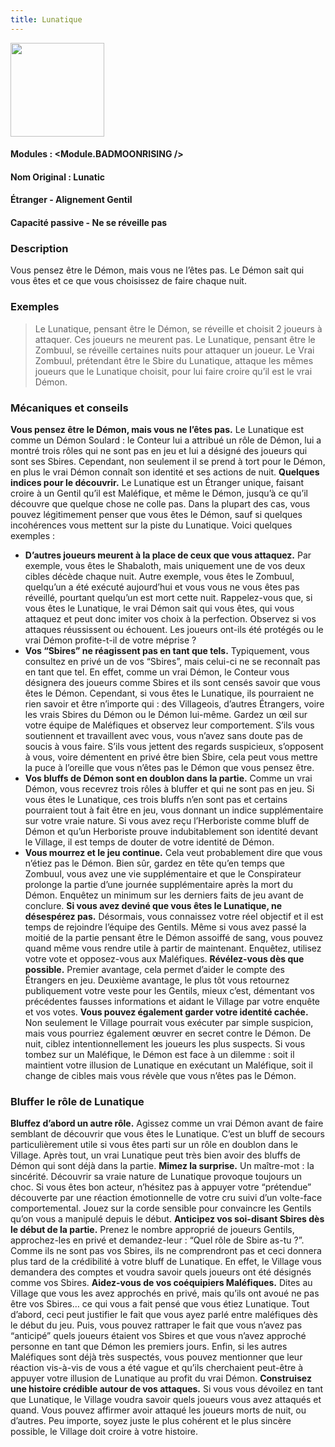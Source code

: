 ```yaml
---
title: Lunatique
---
```



<img src='/img/blood-on-the-clocktower/roles/lunatique.png' height='150' />

#### Modules : <Module.BADMOONRISING />
#### Nom Original : Lunatic
#### Étranger - Alignement Gentil
#### Capacité passive - Ne se réveille pas

### Description

Vous pensez être le Démon, mais vous ne l’êtes pas.
Le Démon sait qui vous êtes et ce que vous choisissez de faire chaque nuit.

### Exemples

> Le Lunatique, pensant être le Démon, se réveille et choisit 2 joueurs à attaquer. Ces joueurs ne meurent pas.
> Le Lunatique, pensant être le Zombuul, se réveille certaines nuits pour attaquer un joueur. Le Vrai Zombuul, prétendant être le Sbire du Lunatique, attaque les mêmes joueurs que le Lunatique choisit, pour lui faire croire qu’il est le vrai Démon.

### Mécaniques et conseils

**Vous pensez être le Démon, mais vous ne l’êtes pas.** Le Lunatique est comme un Démon Soulard : le Conteur lui a attribué un rôle de Démon, lui a montré trois rôles qui ne sont pas en jeu et lui a désigné des joueurs qui sont ses Sbires. Cependant, non seulement il se prend à tort pour le Démon, en plus le vrai Démon connaît son identité et ses actions de nuit. 
**Quelques indices pour le découvrir.** Le Lunatique est un Étranger unique, faisant croire à un Gentil qu’il est Maléfique, et même le Démon, jusqu’à ce qu’il découvre que quelque chose ne colle pas. Dans la plupart des cas, vous pouvez légitimement penser que vous êtes le Démon, sauf si quelques incohérences vous mettent sur la piste du Lunatique. Voici quelques exemples :
- **D’autres joueurs meurent à la place de ceux que vous attaquez.** Par exemple, vous êtes le Shabaloth, mais uniquement une de vos deux cibles décède chaque nuit. Autre exemple, vous êtes le Zombuul, quelqu’un a été exécuté aujourd’hui et vous vous ne vous êtes pas réveillé, pourtant quelqu’un est mort cette nuit. Rappelez-vous que, si vous êtes le Lunatique, le vrai Démon sait qui vous êtes, qui vous attaquez et peut donc imiter vos choix à la perfection. Observez si vos attaques réussissent ou échouent. Les joueurs ont-ils été protégés ou le vrai Démon profite-t-il de votre méprise ?
- **Vos “Sbires” ne réagissent pas en tant que tels.** Typiquement, vous consultez en privé un de vos “Sbires”, mais celui-ci ne se reconnaît pas en tant que tel. En effet, comme un vrai Démon, le Conteur vous désignera des joueurs comme Sbires et ils sont censés savoir que vous êtes le Démon. Cependant, si vous êtes le Lunatique, ils pourraient ne rien savoir et être n’importe qui : des Villageois, d’autres Étrangers, voire les vrais Sbires du Démon ou le Démon lui-même. Gardez un œil sur votre équipe de Maléfiques et observez leur comportement. S’ils vous soutiennent et travaillent avec vous, vous n’avez sans doute pas de soucis à vous faire. S’ils vous jettent des regards suspicieux, s’opposent à vous, voire démentent en privé être bien Sbire, cela peut vous mettre la puce à l’oreille que vous n’êtes pas le Démon que vous pensez être.
- **Vos bluffs de Démon sont en doublon dans la partie.** Comme un vrai Démon, vous recevrez trois rôles à bluffer et qui ne sont pas en jeu. Si vous êtes le Lunatique, ces trois bluffs n’en sont pas et certains pourraient tout à fait être en jeu, vous donnant un indice supplémentaire sur votre vraie nature. Si vous avez reçu l’Herboriste comme bluff de Démon et qu’un Herboriste prouve indubitablement son identité devant le Village, il est temps de douter de votre identité de Démon.
- **Vous mourrez et le jeu continue.** Cela veut probablement dire que vous n’étiez pas le Démon. Bien sûr, gardez en tête qu’en temps que Zombuul, vous avez une vie supplémentaire et que le Conspirateur prolonge la partie d’une journée supplémentaire après la mort du Démon. Enquêtez un minimum sur les derniers faits de jeu avant de conclure.
**Si vous avez deviné que vous êtes le Lunatique, ne désespérez pas.** Désormais, vous connaissez votre réel objectif et il est temps de rejoindre l’équipe des Gentils. Même si vous avez passé la moitié de la partie pensant être le Démon assoiffé de sang, vous pouvez quand même vous rendre utile à partir de maintenant. Enquêtez, utilisez votre vote et opposez-vous aux Maléfiques.
**Révélez-vous dès que possible.** Premier avantage, cela permet d’aider le compte des Étrangers en jeu. Deuxième avantage, le plus tôt vous retournez publiquement votre veste pour les Gentils, mieux c’est, démentant vos précédentes fausses informations et aidant le Village par votre enquête et vos votes.
**Vous pouvez également garder votre identité cachée.** Non seulement le Village pourrait vous exécuter par simple suspicion, mais vous pourriez également œuvrer en secret contre le Démon. De nuit, ciblez intentionnellement les joueurs les plus suspects. Si vous tombez sur un Maléfique, le Démon est face à un dilemme : soit il maintient votre illusion de Lunatique en exécutant un Maléfique, soit il change de cibles mais vous révèle que vous n’êtes pas le Démon.

### Bluffer le rôle de Lunatique
**Bluffez d’abord un autre rôle.** Agissez comme un vrai Démon avant de faire semblant de découvrir que vous êtes le Lunatique. C’est un bluff de secours particulièrement utile si vous êtes parti sur un rôle en doublon dans le Village. Après tout, un vrai Lunatique peut très bien avoir des bluffs de Démon qui sont déjà dans la partie.
**Mimez la surprise.** Un maître-mot : la sincérité. Découvrir sa vraie nature de Lunatique provoque toujours un choc. Si vous êtes bon acteur, n’hésitez pas à appuyer votre “prétendue” découverte par une réaction émotionnelle de votre cru suivi d’un volte-face comportemental. Jouez sur la corde sensible pour convaincre les Gentils qu’on vous a manipulé depuis le début.
**Anticipez vos soi-disant Sbires dès le début de la partie.** Prenez le nombre approprié de joueurs Gentils, approchez-les en privé et demandez-leur : “Quel rôle de Sbire as-tu ?”. Comme ils ne sont pas vos Sbires, ils ne comprendront pas et ceci donnera plus tard de la crédibilité à votre bluff de Lunatique. En effet, le Village vous demandera des comptes et voudra savoir quels joueurs ont été désignés comme vos Sbires.
**Aidez-vous de vos coéquipiers Maléfiques.** Dites au Village que vous les avez approchés en privé, mais qu’ils ont avoué ne pas être vos Sbires… ce qui vous a fait pensé que vous étiez Lunatique. Tout d’abord, ceci peut justifier le fait que vous ayez parlé entre maléfiques dès le début du jeu. Puis, vous pouvez rattraper le fait que vous n’avez pas “anticipé” quels joueurs étaient vos Sbires et que vous n’avez approché personne en tant que Démon les premiers jours. Enfin, si les autres Maléfiques sont déjà très suspectés, vous pouvez mentionner que leur réaction vis-à-vis de vous a été vague et qu’ils cherchaient peut-être à appuyer votre illusion de Lunatique au profit du vrai Démon.
**Construisez une histoire crédible autour de vos attaques.** Si vous vous dévoilez en tant que Lunatique, le Village voudra savoir quels joueurs vous avez attaqués et quand. Vous pouvez affirmer avoir attaqué les joueurs morts de nuit, ou d’autres. Peu importe, soyez juste le plus cohérent et le plus sincère possible, le Village doit croire à votre histoire.